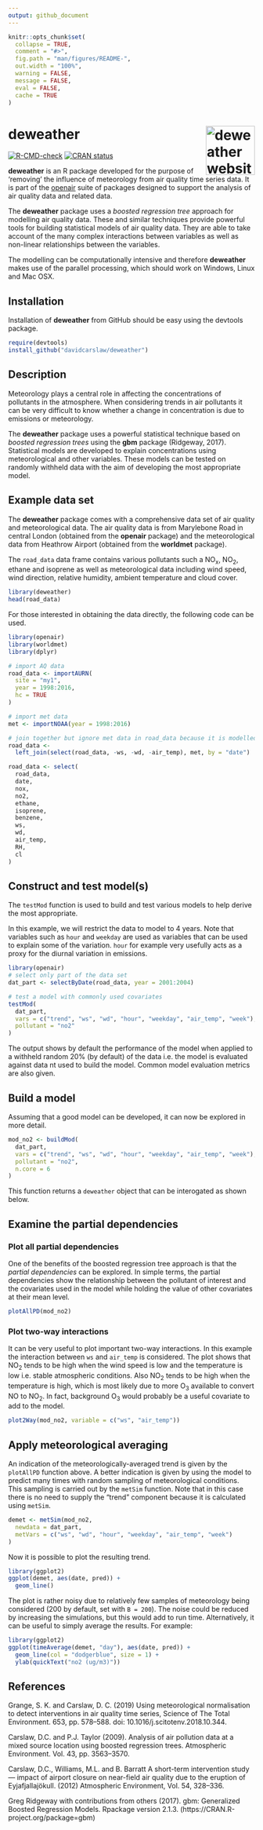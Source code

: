 ```yaml
---
output: github_document
---
```


<!-- README.md is generated from README.Rmd. Please edit that file -->

```r
knitr::opts_chunk$set(
  collapse = TRUE,
  comment = "#>",
  fig.path = "man/figures/README-",
  out.width = "100%",
  warning = FALSE,
  message = FALSE,
  eval = FALSE,
  cache = TRUE
)
```

# deweather <a href="https://davidcarslaw.github.io/deweather/"><img src="man/figures/logo.png" align="right" height="100" alt="deweather website" /></a>

<!-- badges: start -->
[![R-CMD-check](https://github.com/davidcarslaw/deweather/workflows/R-CMD-check/badge.svg)](https://github.com/davidcarslaw/deweather/actions)
[![CRAN status](https://www.r-pkg.org/badges/version/deweather)](https://CRAN.R-project.org/package=deweather)
<!-- badges: end -->

**deweather** is an R package developed for the purpose of 'removing' the influence of meteorology from air quality time series data. It is part of the [openair](http://davidcarslaw.github.io/openair/) suite of packages designed to support the analysis of air quality data and related data.

The **deweather** package uses a *boosted regression tree* approach for modelling air quality data. These and similar techniques provide powerful tools for building statistical models of air quality data. They are able to take account of the many complex interactions between variables as well as non-linear relationships between the variables.

The modelling can be computationally intensive and therefore **deweather** makes use of the parallel processing, which should work on Windows, Linux and Mac OSX.

## Installation

Installation of **deweather** from GitHub should be easy using the devtools package. 

```r
require(devtools)
install_github("davidcarslaw/deweather")
```


## Description

Meteorology plays a central role in affecting the concentrations of pollutants in the atmosphere. When considering trends in air pollutants it can be very difficult to know whether a change in concentration is due to emissions or meteorology.

The **deweather** package uses a powerful statistical technique based on *boosted regression trees* using the **gbm** package (Ridgeway, 2017). Statistical models are developed to explain concentrations using meteorological and other variables. These models can be tested on randomly withheld data with the aim of developing the most appropriate model.


## Example data set

The **deweather** package comes with a comprehensive data set of air quality and meteorological data. The air quality data is from Marylebone Road in central London (obtained from the **openair** package) and the meteorological data from Heathrow Airport (obtained from the **worldmet** package).

The `road_data` data frame contains various pollutants such a NO~x~, NO~2~, ethane and isoprene as well as meteorological data including wind speed, wind direction, relative humidity, ambient temperature and cloud cover.

```r
library(deweather)
head(road_data)
```

For those interested in obtaining the data directly, the following code can be used.

```r
library(openair)
library(worldmet)
library(dplyr)

# import AQ data
road_data <- importAURN(
  site = "my1",
  year = 1998:2016,
  hc = TRUE
)

# import met data
met <- importNOAA(year = 1998:2016)

# join together but ignore met data in road_data because it is modelled
road_data <-
  left_join(select(road_data, -ws, -wd, -air_temp), met, by = "date")

road_data <- select(
  road_data,
  date,
  nox,
  no2,
  ethane,
  isoprene,
  benzene,
  ws,
  wd,
  air_temp,
  RH,
  cl
)
```


## Construct and test model(s)

The `testMod` function is used to build and test various models to help derive the most appropriate.

In this example, we will restrict the data to model to 4 years. Note that variables such as `hour` and `weekday` are used as variables that can be used to explain some of the variation. `hour` for example very usefully acts as a proxy for the diurnal variation in emissions.

```r
library(openair)
# select only part of the data set
dat_part <- selectByDate(road_data, year = 2001:2004)

# test a model with commonly used covariates
testMod(
  dat_part,
  vars = c("trend", "ws", "wd", "hour", "weekday", "air_temp", "week"),
  pollutant = "no2"
)
```

The output shows by default the performance of the model when applied to a withheld random 20% (by default) of the data i.e. the model is evaluated against data nt used to build the model. Common model evaluation metrics are also given.

## Build a model

Assuming that a good model can be developed, it can now be explored in more detail.

```r
mod_no2 <- buildMod(
  dat_part,
  vars = c("trend", "ws", "wd", "hour", "weekday", "air_temp", "week"),
  pollutant = "no2",
  n.core = 6
)
```

This function returns a `deweather` object that can be interogated as shown below.

## Examine the partial dependencies

### Plot all partial dependencies

One of the benefits of the boosted regression tree approach is that the *partial dependencies* can be explored. In simple terms, the partial dependencies show the relationship between the pollutant of interest and the covariates used in the model while holding the value of other covariates at their mean level.

```r
plotAllPD(mod_no2)
```

### Plot two-way interactions

It can be very useful to plot important two-way interactions. In this example the interaction between `ws` and `air_temp` is considered. The plot shows that NO~2~ tends to be high when the wind speed is low and the temperature is low i.e. stable atmospheric conditions. Also NO~2~ tends to be high when the temperature is high, which is most likely due to more O~3~ available to convert NO to NO~2~. In fact, background O~3~ would probably be a useful covariate to add to the model.

```r
plot2Way(mod_no2, variable = c("ws", "air_temp"))
```


## Apply meteorological averaging

An indication of the meteorologically-averaged trend is given by the `plotAllPD` function above. A better indication is given by using the model to predict many times with random sampling of meteorological conditions. This sampling is carried out by the `metSim` function. Note that in this case there is no need to supply the "trend" component because it is calculated using `metSim`.

```r
demet <- metSim(mod_no2,
  newdata = dat_part,
  metVars = c("ws", "wd", "hour", "weekday", "air_temp", "week")
)
```

Now it is possible to plot the resulting trend.

```r
library(ggplot2)
ggplot(demet, aes(date, pred)) +
  geom_line()
```

The plot is rather noisy due to relatively few samples of meteorology being considered (200 by default, set with `B = 200`). The noise could be reduced by increasing the simulations, but this would add to run time. Alternatively, it can be useful to simply average the results. For example:

```r
library(ggplot2)
ggplot(timeAverage(demet, "day"), aes(date, pred)) +
  geom_line(col = "dodgerblue", size = 1) +
  ylab(quickText("no2 (ug/m3)"))
```

## References

Grange, S. K. and Carslaw, D. C. (2019) Using meteorological normalisation to detect interventions in air quality time series, Science of The Total Environment. 653, pp. 578–588. doi: 10.1016/j.scitotenv.2018.10.344.

Carslaw, D.C. and P.J. Taylor (2009). Analysis of air pollution data at a mixed source location using boosted regression trees. Atmospheric Environment.  Vol. 43, pp. 3563–3570.

Carslaw, D.C., Williams, M.L. and B. Barratt A short-term intervention study — impact of airport closure on near-field air quality due to the eruption of Eyjafjallajökull. (2012) Atmospheric Environment, Vol. 54, 328–336.

Greg Ridgeway with contributions from others (2017). gbm: Generalized Boosted Regression Models. Rpackage version 2.1.3. (https://CRAN.R-project.org/package=gbm)
